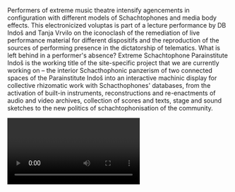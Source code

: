 Performers of extreme music theatre intensify agencements in configuration with different models of Schachtophones and media body effects. This electronicized voluptas is part of a lecture performance by DB Indoš and Tanja Vrvilo on the iconoclash of the remediation of live performance material for different dispositifs and the reproduction of the sources of performing presence in the dictatorship of telematics. What is left behind in a performer's absence? Extreme Schachtophone Parainstitute Indoš is the working title of the site-specific project that we are currently working on – the interior Schacthophonic panzerism of two connected spaces of the Parainstitute Indoš into an interactive machinic display for collective rhizomatic work with Schacthophones' databases, from the activation of built-in instruments, reconstructions and re-enactments of audio and video archives, collection of scores and texts, stage and sound sketches to the new politics of schachtophonisation of the community.

<Video provider="youtube" id="arQR7U-c8FI" />
